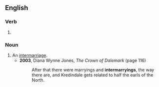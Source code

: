 ==English==

===Verb===
{{head|en|present participle}}

# {{present participle of|intermarry|lang=en|nocat=1}}

===Noun===
{{en-noun}}

# An [[intermarriage]].
#* '''2003''', Diana Wynne Jones, ''The Crown of Dalemark'' (page 116)
#*: After that there were marryings and '''intermarryings''', the way there are, and Kredindale gets related to half the earls of the North.